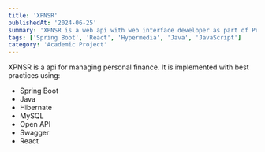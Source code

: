 ```yaml
---
title: 'XPNSR'
publishedAt: '2024-06-25'
summary: 'XPNSR is a web api with web interface developer as part of Programmable Web Project course'
tags: ['Spring Boot', 'React', 'Hypermedia', 'Java', 'JavaScript']
category: 'Academic Project'
---
```

XPNSR is a api for managing personal finance. It is implemented with best practices using:

- Spring Boot
- Java
- Hibernate
- MySQL
- Open API
- Swagger
- React

